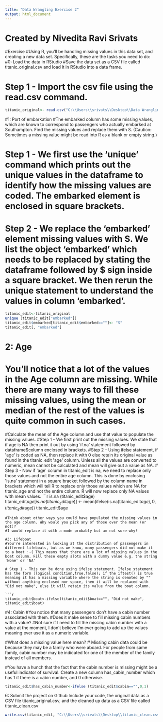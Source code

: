---
title: "Data Wrangling Exercise 2"
output: html_document
---
# Created by Nivedita Ravi Srivats

#Exercise
#Using R, you'll be handling missing values in this data set, and creating a new data set. Specifically, these are the tasks you need to do:
#0: Load the data in RStudio
#Save the data set as a CSV file called titanic_original.csv and load it in RStudio into a data frame.

# Step 1 - Import the csv file using the read.csv command. 
```{r}
titanic_original<- read.csv("C:\\Users\\srivats\\Desktop\\Data Wrangling Assignments\\titanic_original.csv")
```

#1: Port of embarkation
#The embarked column has some missing values, which are known to correspond to passengers who actually embarked at Southampton. Find the missing values and replace them with S. (Caution: Sometimes a missing value might be read into R as a blank or empty string.)

# Step 1 - We first use the 'unique' command which prints out the unique values in the dataframe to identify how the missing values are coded. The embarked element is enclosed in square brackets.  
# Step 2 - We replace the 'embarked' element missing values with S. We list the object 'embarked' which needs to be replaced by stating the dataframe followed by $ sign inside a square bracket. We then rerun the unique statement to understand the values in column 'embarked'. 
```{r}
titanic_edit<-titanic_original
unique (titanic_edit["embarked"]) 
titanic_edit$embarked[titanic_edit$embarked==""]<- "S"
titanic_edit[, "embarked"]
```

# 2: Age
# You'll notice that a lot of the values in the Age column are missing. While there are many ways to fill these missing values, using the mean or median of the rest of the values is quite common in such cases.
#Calculate the mean of the Age column and use that value to populate the missing values.
#Step 1 - We first print out the missing values. We state that if age is NA then print it out by using 'if.na' statement followed by dataframe$column enclosed in brackets. 
#Step 2 - Using ifelse statement, if 'age' is coded as NA, then replace it with 0 else retain its original value as found in the titanic_edit 'age' column. Unless all the values are converted to numeric, mean cannot be calculated and mean will give out a value as NA. 
# Step 3 - Now if 'age' column in titanic_edit is na, we need to replace only those values and not the entire age column. This is done by enclosing 'is.na' statement in a square bracket followed by the column name in brackets which will tell R to replace only those values which are NA for titanic_age and not the entire column. R will now replace only NA values with mean values. 
```{r}
is.na (titanic_edit$age)
titanic_edit$age[is.na(titanic_edit$age)] <- mean(ifelse(is.na(titanic_edit$age),0,titanic_edit$age))
titanic_edit$age
```
#Think about other ways you could have populated the missing values in the age column. Why would you pick any of those over the mean (or not)?
#I would replace it with a mode probably but am not sure why!

#3: Lifeboat
#You're interested in looking at the distribution of passengers in different lifeboats, but as we know, many passengers did not make it to a boat :-( This means that there are a lot of missing values in the boat column. Fill these empty slots with a dummy value e.g. the string 'None' or 'NA'

# Step 1 - This can be done using ifelse statement. Ifelse statement has the form (logical condition,true,false); if the iftest() is true meaning it has a missing variable where the string is denoted by "" without anything enclosed nor space, then it will be replaced with "Did not make", else it will retain its value from the boat column.

```{r}
titanic_edit$boat<-ifelse(titanic_edit$boat=="", "Did not make", titanic_edit$boat)
```

#4: Cabin
#You notice that many passengers don't have a cabin number associated with them.
#Does it make sense to fill missing cabin numbers with a value?
#Not sure if I need to fill the missing cabin number with a value at the moment, I don't believe I'm ever going to add up the values meaning ever use it as a numeric variable. 

#What does a missing value here mean?
# Missing cabin data could be because they may be a family who were aboard. For people from same family, cabin number may be indicated for one of the member of the family instead of all members.

#You have a hunch that the fact that the cabin number is missing might be a useful indicator of survival. Create a new column has_cabin_number which has 1 if there is a cabin number, and 0 otherwise.
```{r}
titanic_edit$has_cabin_number<-ifelse (titanic_edit$cabin=="",0,1)
```

6: Submit the project on Github
Include your code, the original data as a CSV file titanic_original.csv, and the cleaned up data as a CSV file called titanic_clean.csv
```{r}
write.csv(titanic_edit, "C:\\Users\\srivats\\Desktop\\titanic_clean.csv")
```

